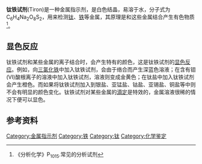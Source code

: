 {{chembox
| Name = 钛铁试剂
| ImageFile = Tiron.svg
| IUPACName = 1,2-Dihydroxybenzene-3,5-disulfonic acid disodium salt hydrate
| IUPACNameZh = 邻苯二酚-3,5-二磺酸钠
| Section2 = {{Chembox Properties
| Formula = C<sub>6</sub>H<sub>4</sub>Na<sub>2</sub>O<sub>8</sub>S<sub>2</sub>
| MolarMass = 314.2007
| CASNo = 149-45-1
| Appearance = 白色固体
| Solubility = 可溶于水
}}
| Section8 = {{Chembox Related
| OtherFunctn = [[铜铁试剂|铜铁试剂]]、[[铜试剂|铜试剂]]、[[镁试剂|镁试剂]]
| Function = [[金属指示剂|金属指示剂]] }}
}}

'''钛铁试剂'''(Tiron)是一种金属指示剂，是白色结晶，易溶于水，分子式为C<sub>6</sub>H<sub>4</sub>Na<sub>2</sub>O<sub>8</sub>S<sub>2</sub>，用来检测[[钛|钛]]、[[铁|铁]]等金属，其原理是和这些金属结合产生有色物质<ref>《分析化学》P<sub>1015</sub>.常见的分析试剂</ref>。

==显色反应==
钛铁试剂和某些金属的离子结合时，会产生特有的颜色，这是钛铁试剂的[[显色反应|显色反应]]。例如，向[[三氯化铁|三氯化铁]]中加入钛铁试剂，会由于络合而产生深蓝色溶液；在含有钼(VI)酸根离子的溶液中加入钛铁试剂，溶液则变成金黄色；在钛盐中加入钛铁试剂会产生橙色。而如果将钛铁试剂加入到银盐、亚锰盐、钴盐、亚锡盐、铜盐等中则不会有明显的颜色变化。钛铁试剂对某些金属的[[滴定|滴定]]是特效的，金属溶液很稀的情况下便可以显色。

==参考资料==
<references />

[[Category:金属指示剂|Category:金属指示剂]]
[[Category:铁|Category:铁]]
[[Category:钛|Category:钛]]
[[Category:化学鉴定|Category:化学鉴定]]


{{化学分析试验}}